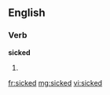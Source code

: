 ==English==

===Verb===
'''sicked'''

# {{past of|[[sick]]}}

[[fr:sicked]]
[[mg:sicked]]
[[vi:sicked]]